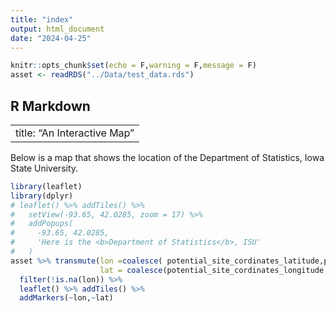 ```yaml
---
title: "index"
output: html_document
date: "2024-04-25"
---
```


```r
knitr::opts_chunk$set(echo = F,warning = F,message = F)
asset <- readRDS("../Data/test_data.rds")
```

## R Markdown

---
title: "An Interactive Map"
---

Below is a map that shows the location of the
Department of Statistics, Iowa State University.

```r
library(leaflet)
library(dplyr)
# leaflet() %>% addTiles() %>%
#   setView(-93.65, 42.0285, zoom = 17) %>%
#   addPopups(
#     -93.65, 42.0285,
#     'Here is the <b>Department of Statistics</b>, ISU'
#   )
asset %>% transmute(lon =coalesce( potential_site_cordinates_latitude,potential_site_cordinates_001_latitude,Potential_gps_latitude),
                    lat = coalesce(potential_site_cordinates_longitude,potential_site_cordinates_001_longitude,Potential_gps_longitude)) %>% 
  filter(!is.na(lon)) %>% 
  leaflet() %>% addTiles() %>% 
  addMarkers(~lon,~lat)
```